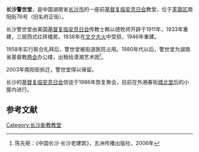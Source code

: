 '''长沙警世堂'''，是中国湖南省[[长沙市|长沙市]]的一座前[[基督复临安息日会|基督复临安息日会]]教堂，位于[[芙蓉区|芙蓉区]]南阳街76号（旧名府正街）。

长沙警世堂由美国[[基督复临安息日会|基督复临安息日会]]传教士赖以德牧师开辟于1911年，1933年重建，三层西式红砖楼房。1938年在[[文夕大火|文夕大火]]中受损，1946年重建。

1958年实行联合礼拜后，警世堂被街道医院占用。1980年代以后，警世堂为湖南省基督教[[两会_(消歧义)|两会]]办公楼，出租给潇湘艺术团<ref>陈先枢：《中国长沙·长沙老建筑》，五洲传播出版社，2006年</ref>。

2003年南阳街拆迁，警世堂得以保留。

长沙的[[基督复临安息日会|基督复临安息日会]]信徒于1986年恢复聚会，目前在外湘春街[[永仁堂|城北堂]]后的小屋内进行。

==参考文献==
{{Reflist}}

[[Category:长沙新教教堂|Category:长沙新教教堂]]
